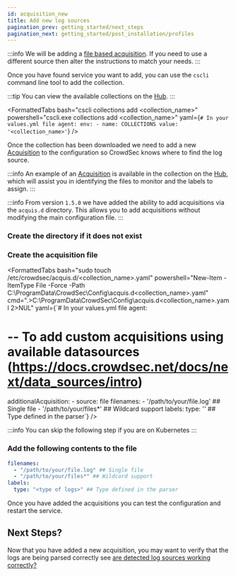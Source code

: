 ```yaml
---
id: acquisition_new
title: Add new log sources
pagination_prev: getting_started/next_steps
pagination_next: getting_started/post_installation/profiles
---
```


:::info
We will be adding a [file based acquisition](/docs/next/data_sources/file). If you need to use a different source then alter the instructions to match your needs.
:::



Once you have found service you want to add, you can use the `cscli` command line tool to add the collection.

:::tip
You can view the available collections on the [Hub](https://hub.crowdsec.net/).
:::

<FormattedTabs
  bash="cscli collections add <collection_name>"
  powershell="cscli.exe collections add <collection_name>"
  yaml={`# In your values.yml file
agent:
  env:
    - name: COLLECTIONS
      value: '<collection_name>'`}
/>

Once the collection has been downloaded we need to add a new [Acquisition](https://docs.crowdsec.net/docs/next/data_sources/intro) to the configuration so CrowdSec knows where to find the log source.

:::info
An example of an [Acquisition](https://docs.crowdsec.net/docs/next/data_sources/intro) is available in the collection on the [Hub](https://hub.crowdsec.net/), which will assist you in identifying the files to monitor and the labels to assign.
:::

:::info
From version `1.5.0` we have added the ability to add acquisitions via the `acquis.d` directory. This allows you to add acquisitions without modifying the main configuration file.
:::

### Create the directory if it does not exist

<FormattedTabs
  bash="sudo mkdir -p /etc/crowdsec/acquis.d"
  cmd="mkdir C:\ProgramData\CrowdSec\Config\acquis.d\"
  powershell="New-Item -ItemType Directory -Force -Path C:\ProgramData\CrowdSec\Config\acquis.d\"
/>

### Create the acquisition file

<FormattedTabs
  bash="sudo touch /etc/crowdsec/acquis.d/<collection_name>.yaml"
  powershell="New-Item -ItemType File -Force -Path C:\ProgramData\CrowdSec\Config\acquis.d\<collection_name>.yaml"
  cmd=".>C:\ProgramData\CrowdSec\Config\acquis.d\<collection_name>.yaml 2>NUL"
  yaml={`# In your values.yml file
agent:
# -- To add custom acquisitions using available datasources (https://docs.crowdsec.net/docs/next/data_sources/intro)
  additionalAcquisition:
    - source: file
      filenames:
        - '/path/to/your/file.log' ## Single file
        - '/path/to/your/files*' ## Wildcard support
      labels:
        type: '<type of logs>' ## Type defined in the parser`}
/>

:::info
You can skip the following step if you are on Kubernetes
:::

### Add the following contents to the file

```yaml title="<collection_name>.yaml"
filenames:
  - "/path/to/your/file.log" ## Single file
  - "/path/to/your/files*" ## Wildcard support
labels:
  type: "<type of logs>" ## Type defined in the parser
```

Once you have added the acquisitions you can test the configuration and restart the service.

<FormattedTabs
  bash="sudo crowdsec -t && sudo systemctl restart crowdsec"
  cmd="net stop crowdsec && net start crowdsec"
  powershell="Restart-Service crowdsec"
  k8s="helm upgrade -f values.yaml crowdsec crowdsecurity/crowdsec"
/>

## Next Steps?

Now that you have added a new acquisition, you may want to verify that the logs are being parsed correctly see [are detected log sources working correctly?](/getting_started/post_installation/acquisition.mdx#are-the-detected-log-sources-working-correctly)
